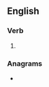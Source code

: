 ==English==

===Verb===
{{head|en|verb form}}

# {{en-past of|indurate}}

===Anagrams===
* {{anagrams|en|unitarded}}